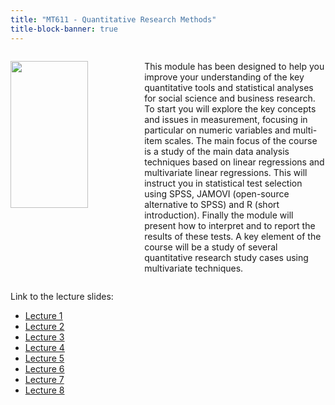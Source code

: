 ```yaml
---
title: "MT611 - Quantitative Research Methods"
title-block-banner: true
---
```


::: columns
::: {.column width="40%"}
![](mt611.jpg){width=80%}
:::
::: {.column width="60%"}
This module has been designed to help you improve your understanding of the key quantitative tools and statistical analyses for social science and business research. To start you will explore the key concepts and issues in measurement, focusing in particular on numeric variables and multi-item scales. The main focus of the course is a study of the main data analysis techniques based on linear regressions and multivariate linear regressions. This will instruct you in statistical test selection using SPSS, JAMOVI (open-source alternative to SPSS) and R (short introduction). Finally the module will present how to interpret and to report the results of these tests. A key element of the course will be a study of several quantitative research study cases using multivariate techniques.
:::
:::

Link to the lecture slides:

- [Lecture 1](https://damien-dupre.github.io/mt611/lectures/lecture_1)
- [Lecture 2](https://damien-dupre.github.io/mt611/lectures/lecture_2)
- [Lecture 3](https://damien-dupre.github.io/mt611/lectures/lecture_3)
- [Lecture 4](https://damien-dupre.github.io/mt611/lectures/lecture_4)
- [Lecture 5](https://damien-dupre.github.io/mt611/lectures/lecture_5)
- [Lecture 6](https://damien-dupre.github.io/mt611/lectures/lecture_6)
- [Lecture 7](https://damien-dupre.github.io/mt611/lectures/lecture_7)
- [Lecture 8](https://damien-dupre.github.io/mt611/lectures/lecture_8)